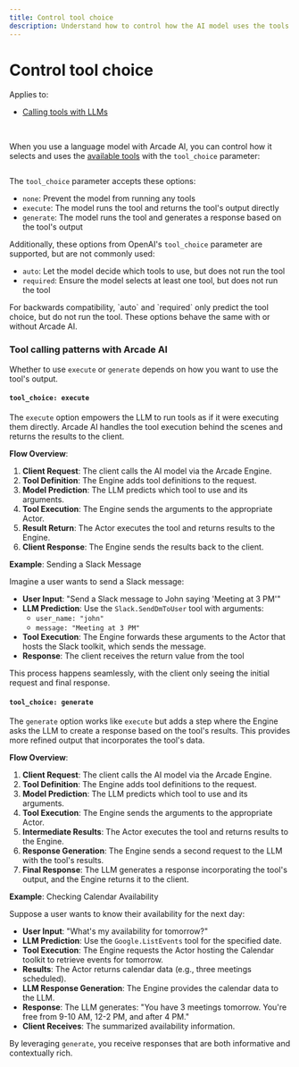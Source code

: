 ```yaml
---
title: Control tool choice
description: Understand how to control how the AI model uses the tools you provide
---
```


# Control tool choice

Applies to:

- [Calling tools with LLMs](call-tools-with-llms)

<br />

When you use a language model with Arcade AI, you can control how it selects and uses the [available tools](specify-tools) with the `tool_choice` parameter:

```python file=<rootDir>/examples/code/home/use-tools/call-tools-with-llms/single_llm_call.py#L14-L29 {15}

```

The `tool_choice` parameter accepts these options:

- `none`: Prevent the model from running any tools
- `execute`: The model runs the tool and returns the tool's output directly
- `generate`: The model runs the tool and generates a response based on the tool's output

Additionally, these options from OpenAI's `tool_choice` parameter are supported, but are not commonly used:

- `auto`: Let the model decide which tools to use, but does not run the tool
- `required`: Ensure the model selects at least one tool, but does not run the tool

<Note>
  For backwards compatibility, `auto` and `required` only predict the tool
  choice, but do not run the tool. These options behave the same with or without
  Arcade AI.
</Note>

### Tool calling patterns with Arcade AI

Whether to use `execute` or `generate` depends on how you want to use the tool's output.

#### `tool_choice: execute`

The `execute` option empowers the LLM to run tools as if it were executing them directly. Arcade AI handles the tool execution behind the scenes and returns the results to the client.

**Flow Overview**:

1. **Client Request**: The client calls the AI model via the Arcade Engine.
2. **Tool Definition**: The Engine adds tool definitions to the request.
3. **Model Prediction**: The LLM predicts which tool to use and its arguments.
4. **Tool Execution**: The Engine sends the arguments to the appropriate Actor.
5. **Result Return**: The Actor executes the tool and returns results to the Engine.
6. **Client Response**: The Engine sends the results back to the client.

**Example**: Sending a Slack Message

Imagine a user wants to send a Slack message:

- **User Input**: "Send a Slack message to John saying 'Meeting at 3 PM'"
- **LLM Prediction**: Use the `Slack.SendDmToUser` tool with arguments:
  - `user_name: "john"`
  - `message: "Meeting at 3 PM"`
- **Tool Execution**: The Engine forwards these arguments to the Actor that hosts the Slack toolkit, which sends the message.
- **Response**: The client receives the return value from the tool

This process happens seamlessly, with the client only seeing the initial request and final response.

#### `tool_choice: generate`

The `generate` option works like `execute` but adds a step where the Engine asks the LLM to create a response based on the tool's results. This provides more refined output that incorporates the tool's data.

**Flow Overview**:

1. **Client Request**: The client calls the AI model via the Arcade Engine.
2. **Tool Definition**: The Engine adds tool definitions to the request.
3. **Model Prediction**: The LLM predicts which tool to use and its arguments.
4. **Tool Execution**: The Engine sends the arguments to the appropriate Actor.
5. **Intermediate Results**: The Actor executes the tool and returns results to the Engine.
6. **Response Generation**: The Engine sends a second request to the LLM with the tool's results.
7. **Final Response**: The LLM generates a response incorporating the tool's output, and the Engine returns it to the client.

**Example**: Checking Calendar Availability

Suppose a user wants to know their availability for the next day:

- **User Input**: "What's my availability for tomorrow?"
- **LLM Prediction**: Use the `Google.ListEvents` tool for the specified date.
- **Tool Execution**: The Engine requests the Actor hosting the Calendar toolkit to retrieve events for tomorrow.
- **Results**: The Actor returns calendar data (e.g., three meetings scheduled).
- **LLM Response Generation**: The Engine provides the calendar data to the LLM.
- **Response**: The LLM generates: "You have 3 meetings tomorrow. You're free from 9-10 AM, 12-2 PM, and after 4 PM."
- **Client Receives**: The summarized availability information.

By leveraging `generate`, you receive responses that are both informative and contextually rich.
